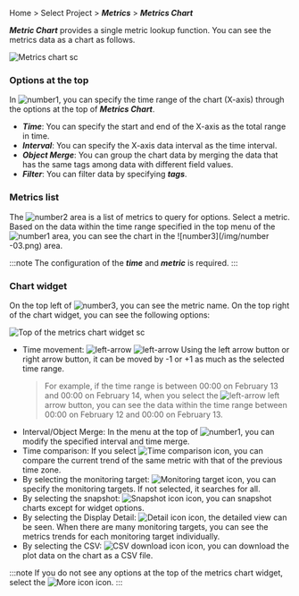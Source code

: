 Home > Select Project > **_Metrics_** > **_Metrics Chart_**

**_Metric Chart_** provides a single metric lookup function. You can see the metrics data as a chart as follows. 

![Metrics chart sc](/img/metrics-chart-item.png)

### Options at the top

In ![number1](/img/number-01.png), you can specify the time range of the chart (X-axis) through the options at the top of **_Metrics Chart_**.

-   **_Time_**: You can specify the start and end of the X-axis as the total range in time.
-   **_Interval_**: You can specify the X-axis data interval as the time interval.
-   **_Object Merge_**: You can group the chart data by merging the data that has the same tags among data with different field values.
-   **_Filter_**: You can filter data by specifying **_tags_**. 

### Metrics list

The ![number2](/img/number-02.png) area is a list of metrics to query for options. Select a metric. Based on the data within the time range specified in the top menu of the ![number1](/img/number-01.png) area, you can see the chart in the ![number3]\(/img/number -03.png) area.

:::note
The configuration of the **_time_** and **_metric_** is required.
:::

### Chart widget

On the top left of ![number3](/img/number-03.png), you can see the metric name. On the top right of the chart widget, you can see the following options:

![Top of the metrics chart widget sc](/img/metrics-chart-widget-upper.png)

-   Time movement: ![left-arrow](/img/ic-caret-left.svg) ![left-arrow](/img/ic-caret-right.svg) Using the left arrow button or right arrow button, it can be moved by -1 or +1 as much as the selected time range. 
    > For example, if the time range is between 00:00 on February 13 and 00:00 on February 14, when you select the ![left-arrow](/img/ic-caret-left.svg) left arrow button, you can see the data within the time range between 00:00 on February 12 and 00:00 on February 13.
-   Interval/Object Merge: In the menu at the top of ![number1](/img/number-01.png), you can modify the specified interval and time merge.
-   Time comparison: If you select ![Time comparison icon](/img/ic-hourgalss.svg), you can compare the current trend of the same metric with that of the previous time zone.
-   By selecting the monitoring target: ![Monitoring target icon](/img/ic-filter-bl.svg), you can specify the monitoring targets. If not selected, it searches for all.
-   By selecting the snapshot: ![Snapshot icon](/img/ic-camera.svg) icon, you can snapshot charts except for widget options.
-   By selecting the Display Detail: ![Detail icon](/img/ico-detail.svg) icon, the detailed view can be seen. When there are many monitoring targets, you can see the metrics trends for each monitoring target individually.
-   By selecting the CSV: ![CSV download icon](/img/ico-csv.svg) icon, you can download the plot data on the chart as a CSV file.

:::note
If you do not see any options at the top of the metrics chart widget, select the ![More icon](/img/ico-more.svg) icon.
:::
